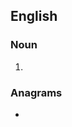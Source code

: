 ==English==

===Noun===
{{head|en|noun plural form}}

# {{plural of|litrebike|lang=en}}

===Anagrams===
* {{anagrams|en|literbikes}}